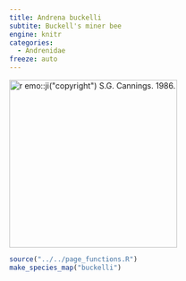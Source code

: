 ```yaml
---
title: Andrena buckelli
subtite: Buckell's miner bee
engine: knitr
categories:
  - Andrenidae
freeze: auto
---
```

[![`r emo::ji("copyright")` S.G. Cannings. 1986.](https://inaturalist-open-data.s3.amazonaws.com/photos/188536234/medium.jpg){height=300}](https://www.zoology.ubc.ca/entomology/main/Hymenoptera/Andrenidae/Andrena%20buckelli%20(1dorsal).jpg)

```r
source("../../page_functions.R")
make_species_map("buckelli")
```
